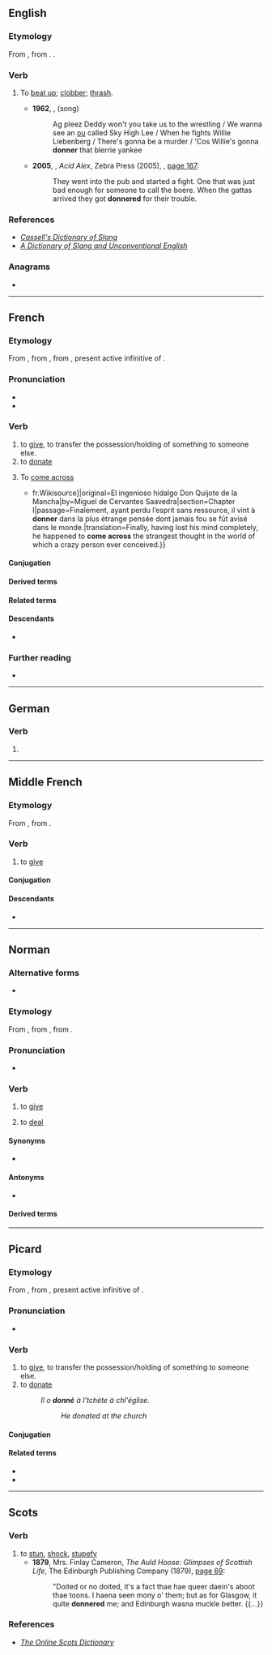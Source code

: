 {{also|Donner}}
==English==

===Etymology===
From {{bor|en|af|donder||thrash}}, from {{der|en|nl|donder||thunder}}. {{doublet|en|thunder}}.

===Verb===
{{en-verb}}

# {{lb|en|South Africa|slang}} To [[beat up]]; [[clobber]]; [[thrash]].
#* '''1962''', {{w|Jeremy Taylor (singer)|Jeremy Taylor}}, ''{{w|Ag Pleez Deddy}}'' (song)
#*: Ag pleez Deddy won't you take us to the wrestling / We wanna see an [[ou]] called Sky High Lee / When he fights Willie Liebenberg / There's gonna be a murder / 'Cos Willie's gonna '''donner''' that blerrie yankee
#* '''2005''', {{w|Al Lovejoy}}, ''Acid Alex'', Zebra Press (2005), {{ISBN|1770070931}}, [http://books.google.com/books?id=5zqks5PBUowC&pg=PT191 page 167]:
#*: They went into the pub and started a fight. One that was just bad enough for someone to call the boere. When the gattas arrived they got '''donnered''' for their trouble.

===References===
* ''[http://books.google.com/books?id=5GpLcC4a5fAC&pg=PA428 Cassell's Dictionary of Slang]''
* ''[http://books.google.com/books?id=tvRp1whVFUsC&pg=PA328 A Dictionary of Slang and Unconventional English]''

===Anagrams===
* {{anagrams|en|a=dennor|Norden|Rendon|nonred}}

----

==French==

===Etymology===
From {{inh|fr|frm|donner}}, from {{inh|fr|fro|doner}}, from {{inh|fr|la|dōnāre}}, present active infinitive of {{m|la|dōnō}}.

===Pronunciation===
* {{fr-IPA}}
* {{audio|fr|Fr-donner.ogg|audio}}

===Verb===
{{fr-verb}}

# to [[give]], to transfer the possession/holding of something to someone else.
# to [[donate]]
# {{lb|fr|intransitive}} To [[come across]]
#* {{quote-book|fr|year=1837|author=Louis Viardot|title=L’Ingénieux Hidalgo Don Quichotte de la Manche|url=[s:fr: L’Ingénieux Hidalgo Don Quichotte de la Manche{{!}}fr.Wikisource]|original=El ingenioso hidalgo Don Quijote de la Mancha|by=Miguel de Cervantes Saavedra|section=Chapter I|passage=Finalement, ayant perdu l’esprit sans ressource, il vint à '''donner''' dans la plus étrange pensée dont jamais fou se fût avisé dans le monde.|translation=Finally, having lost his mind completely, he happened to '''come across''' the strangest thought in the world of which a crazy person ever conceived.}}

====Conjugation====
{{fr-conj-auto}}

====Derived terms====
{{col3|fr
|à cheval donné on ne regarde pas la bride
|à cheval donné on ne regarde pas les dents
|donnant donnant
|donner c'est donner, reprendre c'est voler
|donner de la confiture à des cochons
|donner du mou
|donner en mariage
|donner en pâture
|donner et retenir ne vaut
|donner l'assaut
|donner l'exemple
|donner la parole
|donner le bon Dieu sans confession
|donner le jour
|donner le mot
|donner le sein
|donner le ton
|donner libre cours
|donner lieu
|donner naissance
|donner raison
|donner sa langue au chat
|donner sa parole
|donner suite
|donner sur
|donner tort
|donner un coup de balai
|donner un coup de pied dans la fourmilière
|étant donné
|le donner en mille
|ne pas donner cher de la peau de
|ne pas donner signe de vie
|ne plus savoir où donner de la tête
|s'en donner à cœur joie
|se donner du mal
|se donner en spectacle
}}

====Related terms====
{{col3|fr
|don
|donatif
|donation
}}

====Descendants====
* {{desc|bor=1|ro|dona}}

===Further reading===
* {{R:TLFi}}

----

==German==

===Verb===
{{head|de|verb form}}

# {{verb form of|de|donnern||1|s|pres|;|s|imp}}

----

==Middle French==

===Etymology===
From {{inh|frm|fro|doner}}, from {{inh|frm|la|dono|dōnō, dōnāre}}.

===Verb===
{{head|frm|verb}}

# to [[give]]

====Conjugation====
{{frm-conj-er|donn}}

====Descendants====
* {{desctree|fr|donner}}

----

==Norman==

===Alternative forms===
* {{alter|nrf|dounnaïr||Guernsey}}

===Etymology===
From {{inh|nrf|fro|doner}}, from {{inh|nrf|la|dono|dōnō, dōnāre|give a present; bestow, grant}}, from {{m|la|dōnum||gift, present}}.

===Pronunciation===
* {{audio|nrf|Jer-donner.ogg|Audio (Jersey)}}

===Verb===
{{nrf-verb}}

# {{lb|nrf|Jersey}} to [[give]]
# {{lb|nrf|Jersey|card games}} to [[deal]]

====Synonyms====
* {{l|nrf|bailli}}

====Antonyms====
* {{l|nrf|prendre||to take}}

====Derived terms====
{{der3|nrf|{{l|nrf|donner du fouet||to lash}}
|{{l|nrf|donner la tchêne||to cane}}
|{{l|nrf|donner un clyîn||to give a wink}}
|{{l|nrf|donner un pâssage||to give a lift}}}}

----

==Picard==

===Etymology===
From {{inh|pcd|fro|doner}}, from {{inh|pcd|la|dōnāre}}, present active infinitive of {{m|la|dōnō}}.

===Pronunciation===
* {{IPA|pcd|/dɔ̃.ne/}}

===Verb===
{{head|pcd|verb}}

# to [[give]], to transfer the possession/holding of something to someone else.
# to [[donate]]
#: ''Il o '''donnè''' à l’tchète à chl'église.''
#:: ''He donated at the church''

====Conjugation====
{{pcd-conj-donner}}

====Related terms====
* {{l|pcd|don}}
* {{l|pcd|foaire don de}}

----

==Scots==

===Verb===
{{sco-verb}}

# to [[stun]], [[shock]], [[stupefy]]
#* '''1879''', Mrs. Finlay Cameron, ''The Auld Hoose: Glimpses of Scottish Life'', The Edinburgh Publishing Company (1879), [http://books.google.com/books?id=yxkCAAAAQAAJ&pg=PA69 page 69]:
#*: "Doited or no doited, it's a fact thae hae queer daein's aboot thae toons. I haena seen mony o' them; but as for Glasgow, it quite '''donnered''' me; and Edinburgh wasna muckle better. {{…}}

===References===
* ''[http://www.scots-online.org/dictionary/read.asp?letter=D&CurPage=32 The Online Scots Dictionary]''